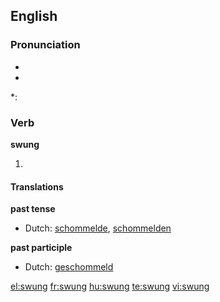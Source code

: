 ==English==

===Pronunciation===
* {{IPA|/'swʌɳ/}}
* {{audio|en-us-swung.ogg|Audio (US)}}

*: {{rhymes|ʌŋ}}

===Verb===
'''swung'''

# {{past of| to [[swing]]}}

====Translations====
'''past tense'''
* Dutch: [[schommelde]], [[schommelden]]
'''past participle'''
* Dutch: [[geschommeld]]

[[el:swung]]
[[fr:swung]]
[[hu:swung]]
[[te:swung]]
[[vi:swung]]